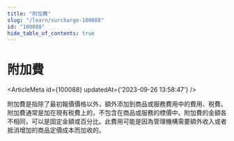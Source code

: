 ```yaml
---
title: "附加費"
slug: "/learn/surcharge-100088"
id: "100088"
hide_table_of_contents: true
---
```



# 附加費

<ArticleMeta id={100088} updatedAt={'2023-09-26 13:58:47'} />
<div className='border-solid border-b border-t-0 my-4 border-[var(--ifm-color-gray-300)]' />

附加費是指除了最初報價價格以外，額外添加到商品或服務費用中的費用、税費。附加費通常是加在現有税費上的，不包含在商品或服務的標價中。附加費的金額各不相同，可以是固定金額或百分比。此費用可能是因為管理機構需要額外收入或者抵消增加的商品定價成本而加收的。
